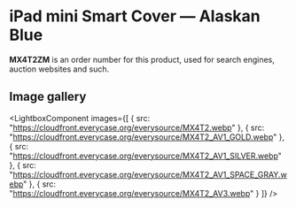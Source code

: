 
# iPad mini Smart Cover — Alaskan Blue

<Callout type='info' emoji='👉🏻'>**MX4T2ZM** is an order number for this product, used for search engines, auction websites and such.</Callout>

## Image gallery

<LightboxComponent
    images={[
      {
        src: "https://cloudfront.everycase.org/everysource/MX4T2.webp"
      },
      {
        src: "https://cloudfront.everycase.org/everysource/MX4T2_AV1_GOLD.webp"
      },
      {
        src: "https://cloudfront.everycase.org/everysource/MX4T2_AV1_SILVER.webp"
      },
      {
        src: "https://cloudfront.everycase.org/everysource/MX4T2_AV1_SPACE_GRAY.webp"
      },
      {
        src: "https://cloudfront.everycase.org/everysource/MX4T2_AV3.webp"
      }
    ]}
  />
